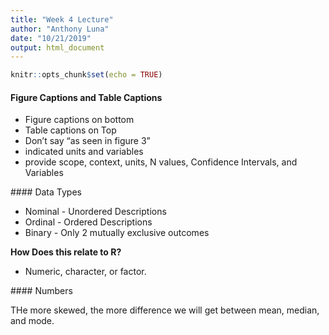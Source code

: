 ```yaml
---
title: "Week 4 Lecture"
author: "Anthony Luna"
date: "10/21/2019"
output: html_document
---
```


```r
knitr::opts_chunk$set(echo = TRUE)
```

#### Figure Captions and Table Captions

 * Figure captions on bottom
 * Table captions on Top
 * Don't say "as seen in figure 3"
 * indicated units and variables
 * provide scope, context, units, N values, Confidence Intervals, and Variables
 
 #### Data Types
 
  * Nominal - Unordered Descriptions
  * Ordinal - Ordered Descriptions
  * Binary - Only 2 mutually exclusive outcomes
  
**How Does this relate to R?**

 * Numeric, character, or factor. 
 
 #### Numbers
 
 THe more skewed, the more difference we will get between mean, median, and mode.
 
 


 